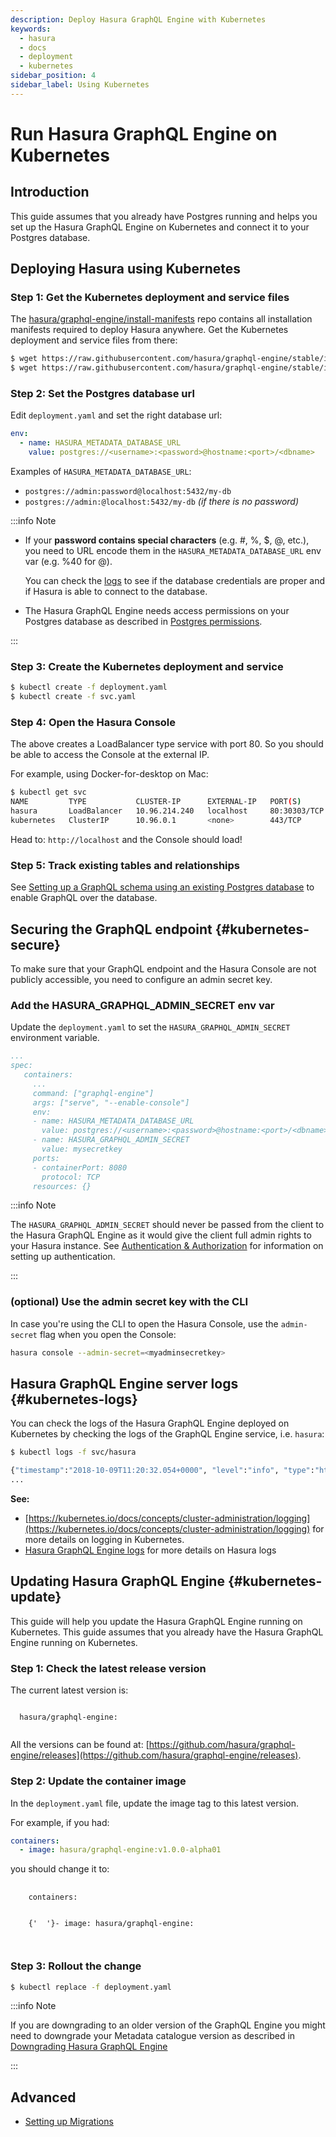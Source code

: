 ```yaml
---
description: Deploy Hasura GraphQL Engine with Kubernetes
keywords:
  - hasura
  - docs
  - deployment
  - kubernetes
sidebar_position: 4
sidebar_label: Using Kubernetes
---
```



# Run Hasura GraphQL Engine on Kubernetes

## Introduction

This guide assumes that you already have Postgres running and helps you set up the Hasura GraphQL Engine on Kubernetes
and connect it to your Postgres database.

## Deploying Hasura using Kubernetes

### Step 1: Get the Kubernetes deployment and service files

The [hasura/graphql-engine/install-manifests](https://github.com/hasura/graphql-engine/tree/stable/install-manifests)
repo contains all installation manifests required to deploy Hasura anywhere. Get the Kubernetes deployment and service
files from there:

```bash
$ wget https://raw.githubusercontent.com/hasura/graphql-engine/stable/install-manifests/kubernetes/deployment.yaml
$ wget https://raw.githubusercontent.com/hasura/graphql-engine/stable/install-manifests/kubernetes/svc.yaml
```

### Step 2: Set the Postgres database url

Edit `deployment.yaml` and set the right database url:

```yaml {2}
env:
  - name: HASURA_METADATA_DATABASE_URL
    value: postgres://<username>:<password>@hostname:<port>/<dbname>
```

Examples of `HASURA_METADATA_DATABASE_URL`:

- `postgres://admin:password@localhost:5432/my-db`
- `postgres://admin:@localhost:5432/my-db` _(if there is no password)_

:::info Note

- If your **password contains special characters** (e.g. #, %, $, @, etc.), you need to URL encode them in the
  `HASURA_METADATA_DATABASE_URL` env var (e.g. %40 for @).

  You can check the [logs](#kubernetes-logs) to see if the database credentials are proper and if Hasura is able to
  connect to the database.

- The Hasura GraphQL Engine needs access permissions on your Postgres database as described in
  [Postgres permissions](/deployment/postgres-requirements.mdx#postgres-permissions).

:::

### Step 3: Create the Kubernetes deployment and service

```bash
$ kubectl create -f deployment.yaml
$ kubectl create -f svc.yaml
```

### Step 4: Open the Hasura Console

The above creates a LoadBalancer type service with port 80. So you should be able to access the Console at the external
IP.

For example, using Docker-for-desktop on Mac:

```bash
$ kubectl get svc
NAME         TYPE           CLUSTER-IP      EXTERNAL-IP   PORT(S)        AGE
hasura       LoadBalancer   10.96.214.240   localhost     80:30303/TCP   4m
kubernetes   ClusterIP      10.96.0.1       <none>        443/TCP        8m
```

Head to: `http://localhost` and the Console should load!

### Step 5: Track existing tables and relationships

See [Setting up a GraphQL schema using an existing Postgres database](/schema/postgres/using-existing-database.mdx) to
enable GraphQL over the database.

## Securing the GraphQL endpoint {#kubernetes-secure}

To make sure that your GraphQL endpoint and the Hasura Console are not publicly accessible, you need to configure an
admin secret key.

### Add the HASURA_GRAPHQL_ADMIN_SECRET env var

Update the `deployment.yaml` to set the `HASURA_GRAPHQL_ADMIN_SECRET` environment variable.

```yaml {10-11}
...
spec:
   containers:
     ...
     command: ["graphql-engine"]
     args: ["serve", "--enable-console"]
     env:
     - name: HASURA_METADATA_DATABASE_URL
       value: postgres://<username>:<password>@hostname:<port>/<dbname>
     - name: HASURA_GRAPHQL_ADMIN_SECRET
       value: mysecretkey
     ports:
     - containerPort: 8080
       protocol: TCP
     resources: {}
```

:::info Note

The `HASURA_GRAPHQL_ADMIN_SECRET` should never be passed from the client to the Hasura GraphQL Engine as it would give
the client full admin rights to your Hasura instance. See [Authentication & Authorization](/auth/overview.mdx) for
information on setting up authentication.

:::

### (optional) Use the admin secret key with the CLI

In case you're using the CLI to open the Hasura Console, use the `admin-secret` flag when you open the Console:

```bash
hasura console --admin-secret=<myadminsecretkey>
```

## Hasura GraphQL Engine server logs {#kubernetes-logs}

You can check the logs of the Hasura GraphQL Engine deployed on Kubernetes by checking the logs of the GraphQL Engine
service, i.e. `hasura`:

```bash
$ kubectl logs -f svc/hasura

{"timestamp":"2018-10-09T11:20:32.054+0000", "level":"info", "type":"http-log", "detail":{"status":200, "query_hash":"01640c6dd131826cff44308111ed40d7fbd1cbed", "http_version":"HTTP/1.1", "query_execution_time":3.0177627e-2, "request_id":null, "url":"/v1/graphql", "user":{"x-hasura-role":"admin"}, "ip":"127.0.0.1", "response_size":209329, "method":"POST", "detail":null}}
...
```

**See:**

- [https://kubernetes.io/docs/concepts/cluster-administration/logging](https://kubernetes.io/docs/concepts/cluster-administration/logging)
  for more details on logging in Kubernetes.
- [Hasura GraphQL Engine logs](/deployment/logging.mdx) for more details on Hasura logs

## Updating Hasura GraphQL Engine {#kubernetes-update}

This guide will help you update the Hasura GraphQL Engine running on Kubernetes. This guide assumes that you already
have the Hasura GraphQL Engine running on Kubernetes.

### Step 1: Check the latest release version

The current latest version is:

<code>
  hasura/graphql-engine:
  <LatestRelease />
</code>

All the versions can be found at:
[https://github.com/hasura/graphql-engine/releases](https://github.com/hasura/graphql-engine/releases).

### Step 2: Update the container image

In the `deployment.yaml` file, update the image tag to this latest version.

For example, if you had:

```yaml
containers:
  - image: hasura/graphql-engine:v1.0.0-alpha01
```

you should change it to:

<pre>
  <code>
    containers:
    <br />
    {'  '}- image: hasura/graphql-engine:
    <LatestRelease />
  </code>
</pre>

### Step 3: Rollout the change

```bash
$ kubectl replace -f deployment.yaml
```

:::info Note

If you are downgrading to an older version of the GraphQL Engine you might need to downgrade your Metadata catalogue
version as described in [Downgrading Hasura GraphQL Engine](/deployment/downgrading.mdx)

:::

## Advanced

- [Setting up Migrations](/migrations-metadata-seeds/migrations-metadata-setup.mdx)

